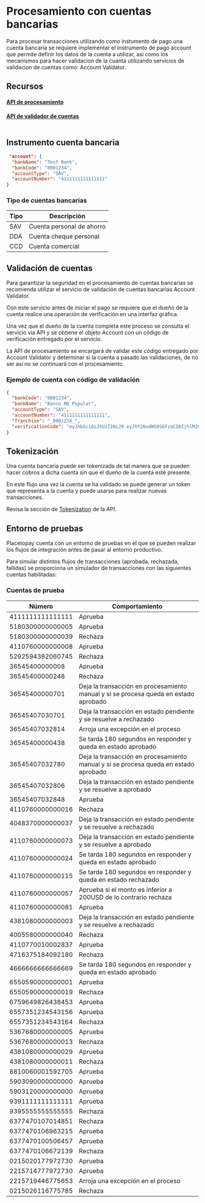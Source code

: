 # Procesamiento con cuentas bancarias

 Para procesar transacciones utilizando como instumento de pago una cuenta bancaria se requiere implementar el instrumento de pago account que permite definir los datos de la cuenta a utilizar, asi como los mecanismos para hacer validacion de la cuanta utilizando servicios de validacion de cuentas como: Account Validator.


## Recursos

#### [API de procesamiento](/gateway/api/reference/transaction)
#### [API de validador de cuentas](https://placetopay-api.stoplight.io/docs/api-services-docs/jdb8phzpjfk7d-account-validator)

<pre>
</pre>

## Instrumento cuenta bancaria

```json
 "account": {
  "bankName": "Test Bank",
  "bankCode": "0001234",
  "accountType": "SAV",
  "accountNumber": "4111111111111111"
}
```

### Tipo de cuentas bancarias

Tipo | Descripción
---------|----------
 SAV | Cuenta personal de ahorro 
 DDA | Cuenta cheque personal 
 CCD | Cuenta comercial


##  Validación de cuentas 

Para garantizar la seguridad en el procesamiento de cuentas bancarias se recomienda utilizar el servicio de validación de cuentas bancarias Account Validator.

Con este servicio antes de iniciar el pago se requiere que el dueño de la cuenta realice una operación de verificación en una interfaz gráfica.

Una vez que el dueño de la cuenta completa este proceso se consulta el servicio via API y se obtiene el objeto Account con un código de verificación entregado por el servicio.

La API de procesamiento se encargará de validar este código entregado por Account Validator y determinar si la cuenta a pasado las validaciones, de no ser así no se continuará con el procesamiento.

### Ejemplo de cuenta con código de validación

```json
{
  "bankCode": "0001234",
  "bankName": "Banco NO Popular",
  "accountType": "SAV",
  "accountNumber": "4111111111111111",
  "franchise": "_0001234_",
  "verificationCode": "eyJhbGciOiJSUzI1NiJ9.eyJhY2NvdW50SGFzaCI6IjhlM2Q0NDg0ZjIwOTc2ODBmNDA4YzEyMmQ0ZjJiZTdiMDM3YTUzMzIzNmEwNTdmZjdjMzJhMDYwNjFkY2M5MTU0YmRmNGEyOTViNmE4MDUwMmE5N2RiYWFmZGU0YTE2ZmU1MDM0MTQzMTQ2MmFjY2I0N2I5MmIyN2I3MDM2YjQ4Iiwib25UZXN0IjpmYWxzZSwic2VydmljZSI6InBsYWlkIiwiZXhwIjoxNzEzNTYxMDE1fQ.FcEj-HRdf1V6Ypl8db5p7auI_6MTdMrGK34H2u3LeA0KBLzJHc86rFufRsdCqlRoCLc2TuKmxzWVin6QEMtqtxasoeMUqhXo81rhBtHEA0Flj_XNiAFhcP8IEn2dJV8-60oscvSfbVRBKN_5Lk3HqLWNqe0ECDJROWm9lXdYf2tZCukuMWPvVPc91Fg9kO2qHH1wrcc7G_JRdy09LQlAs_MS5_sLdEkFLsS5o5RxwNsknWUkUZuljMlz8Z8vd8GxKg7V5iaBh8r3djsQXJ_EFzk9XLv8P0Ca2MoQ9X1yEVa8HHEdRjlB9OKm7u7_1HyjqAKb_XwWYaRESHrAXC0opQ"
}
```

## Tokenización

Una cuenta bancaria puede ser tokenizada de tal manera que se pueden hacer cobros a dicha cuenta sin que el dueño de la cuenta esté presente.

En este flujo una vez la cuenta se ha validado se puede generar un token que representa a la cuenta y puede usarse para realizar nuevas transacciones.

Revisa la sección de  [Tokenization](/gateway/api/reference/tokenization) de la API.

## Entorno de pruebas

Placetopay cuenta con un entorno de pruebas en el que se pueden realizar los flujos de integración antes de pasar al entorno productivo.

Para simular distintos flujos de transacciones (aprobada, rechazada, fallidas) se proporciona un simulador de transacciones con las siguientes cuentas habilitadas:


### Cuentas de prueba

Número | Comportamiento
----------|---------
4111111111111111 | Aprueba
5180300000000005 | Aprueba
5180300000000039 | Rechaza
4110760000000008 | Aprueba
5292594382060745 | Rechaza
36545400000008 | Aprueba
36545400000248 | Rechaza
36545400000701 | Deja la transacción en procesamiento manual y si se procesa queda en estado aprobado
36545407030701 | Deja la transacción en estado pendiente y se resuelve a rechazado
36545407032814 | Arroja una excepción en el proceso
36545400000438 | Se tarda 180 segundos en responder y queda en estado aprobado
36545407032780 | Deja la transacción en procesamiento manual y si se procesa queda en estado aprobado
36545407032806 | Deja la transacción en estado pendiente y se resuelve a aprobado
36545407032848 | Aprueba
4110760000000016 | Rechaza
4048370000000037 | Deja la transacción en estado pendiente y se resuelve a rechazado
4110760000000073 | Deja la transacción en estado pendiente y se resuelve a aprobado
4110760000000024 | Se tarda 180 segundos en responder y queda en estado aprobado
4110760000000115 | Se tarda 180 segundos en responder y queda en estado rechazado
4110760000000057 | Aprueba si el monto es inferior a 200USD de lo contrario rechaza
4110760000000081 | Aprueba
4381080000000003 | Deja la transacción en estado pendiente y se resuelve a rechazado
4005580000000040 | Rechaza
4110770010002837 | Aprueba
4716375184092180 | Rechaza
4666666666666669 | Se tarda 180 segundos en responder y queda en estado aprobado
6550590000000001 | Aprueba
6550590000000019 | Rechaza
6759649826438453 | Aprueba
6557351234543156 | Aprueba
6557351234543164 | Rechaza
5367680000000005 | Aprueba
5367680000000013 | Rechaza
4381080000000029 | Aprueba
4381080000000011 | Rechaza
8810060001592705 | Aprueba
5903090000000000 | Aprueba
5903120000000000 | Aprueba
9391111111111111 | Aprueba
9395555555555555 | Rechaza
6377470107014851 | Rechaza
6377470106963215 | Aprueba
6377470100506457 | Aprueba
6377470106672139 | Rechaza
0215020177972730 | Aprueba
2215714777972730 | Aprueba
2215719446775653 | Arroja una excepción en el proceso
0215026116775785 | Rechaza